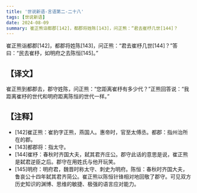 ```yaml
---
title: '世说新语-言语第二-二十八'
tags: [世说新语]
date: 2024-08-09
summary: 崔正熊诣都郡[142]，都郡将姓陈[143]，问正熊：“君去崔杼几世[144]？
---
```


崔正熊诣都郡[142]，都郡将姓陈[143]，问正熊：“君去崔杼几世[144]？”答曰：“民去崔杼，如明府之去陈恒[145]。”

## 【译文】

崔正熊到都郡去，郡守姓陈，问正熊：“您距离崔杼有多少代？”正熊回答说：“我距离崔杼的世代和明府距离陈恒的世代一样。”

## 【注释】

- [142]崔正熊：崔豹字正熊，燕国人。惠帝时，官至太傅丞。都郡：指州治所在的郡。
- [143]都郡将：指太守。
- [144]崔杼：春秋时齐国大夫，弑其君齐庄公。郡守此话的意思是说，崔正熊是弑君逆臣之后。郡守在用姓氏与他开玩笑。
- [145]明府：明府君，魏晋时称太守、刺史为明府。陈恒：春秋时齐国大夫，鲁哀公十四年弑其君齐简公。崔正熊以陈恒针锋相对地回敬了郡守。可见双方历史知识的渊博、思维的敏捷、极强的语言应对能力。
